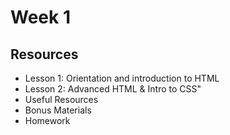 
# Week 1

## Resources

- <Link to="/week-1/lesson-1">
    Lesson 1: Orientation and introduction to HTML
  </Link>
- <Link to="/week-1/lesson-2">Lesson 2: Advanced HTML & Intro to CSS"</Link>
- Useful Resources
- Bonus Materials
- Homework
